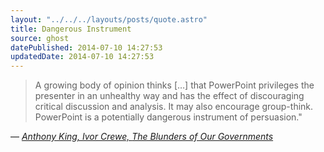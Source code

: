 ```yaml
---
layout: "../../../layouts/posts/quote.astro"
title: Dangerous Instrument
source: ghost
datePublished: 2014-07-10 14:27:53
updatedDate: 2014-07-10 14:27:53
---
```


> A growing body of opinion thinks […] that PowerPoint privileges the presenter in an unhealthy way and has the effect of discouraging critical discussion and analysis. It may also encourage group-think. PowerPoint is a potentially dangerous instrument of persuasion."

— <cite>[Anthony King, Ivor Crewe, _The Blunders of Our Governments_](https://www.goodreads.com/book/show/18485664-the-blunders-of-our-governments)</cite>
